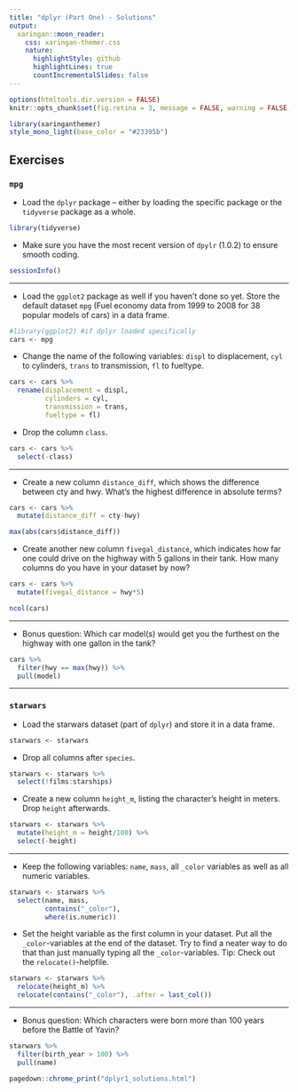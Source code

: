 ```yaml
---
title: "dplyr (Part One) - Solutions"
output:
  xaringan::moon_reader:
    css: xaringan-themer.css
    nature:
      highlightStyle: github
      highlightLines: true
      countIncrementalSlides: false
---
```


```r
options(htmltools.dir.version = FALSE)
knitr::opts_chunk$set(fig.retina = 3, message = FALSE, warning = FALSE, results = "hide") #rendering sharp plots / not showing messages
```

```r
library(xaringanthemer)
style_mono_light(base_color = "#23395b")
```

## Exercises

### `mpg`

- Load the `dplyr` package – either by loading the specific package or the `tidyverse` package as a whole.

```r
library(tidyverse)
```

- Make sure you have the most recent version of `dpylr` (1.0.2) to ensure smooth coding.

```r
sessionInfo()
```
 
---

- Load the `ggplot2` package as well if you haven’t done so yet. Store the default dataset `mpg` (Fuel economy data from 1999 to 2008 for 38 popular models of cars) in a data frame.

```r
#library(ggplot2) #if dplyr loaded specifically
cars <- mpg
```

- Change the name of the following variables: `displ` to displacement, `cyl` to cylinders, `trans` to transmission, `fl` to fueltype.

```r
cars <- cars %>% 
  rename(displacement = displ, 
         cylinders = cyl, 
         transmission = trans, 
         fueltype = fl)
```

- Drop the column `class`.

```r
cars <- cars %>% 
  select(-class)
```

---

- Create a new column `distance_diff`, which shows the difference between cty and hwy. What's the highest difference in absolute terms?

```r
cars <- cars %>% 
  mutate(distance_diff = cty-hwy)

max(abs(cars$distance_diff))
```

- Create another new column `fivegal_distance`, which indicates how far one could drive on the highway with 5 gallons in their tank. How many columns do you have in your dataset by now?

```r
cars <- cars %>% 
  mutate(fivegal_distance = hwy*5)

ncol(cars)
```

---

- Bonus question: Which car model(s) would get you the furthest on the highway with one gallon in the tank? 

```r
cars %>% 
  filter(hwy == max(hwy)) %>% 
  pull(model)
```

---

### `starwars`

- Load the starwars dataset (part of `dplyr`) and store it in a data frame.

```r
starwars <- starwars
```

- Drop all columns after `species`.

```r
starwars <- starwars %>% 
  select(!films:starships)
```

- Create a new column `height_m`, listing the character’s height in meters. Drop `height` afterwards.

```r
starwars <- starwars %>% 
  mutate(height_m = height/100) %>% 
  select(-height)
```

---

- Keep the following variables: `name`, `mass`, all `_color` variables as well as all numeric variables.

```r
starwars <- starwars %>% 
  select(name, mass, 
         contains("_color"),
         where(is.numeric))
```

- Set the height variable as the first column in your dataset. Put all the `_color`-variables at the end of the dataset. Try to find a neater way to do that than just manually typing all the `_color`-variables. Tip: Check out the `relocate()`-helpfile.

```r
starwars <- starwars %>% 
  relocate(height_m) %>% 
  relocate(contains("_color"), .after = last_col())
```

---

- Bonus question: Which characters were born more than 100 years before the Battle of Yavin?

```r
starwars %>% 
  filter(birth_year > 100) %>% 
  pull(name)
```

```r
pagedown::chrome_print("dplyr1_solutions.html")
```



